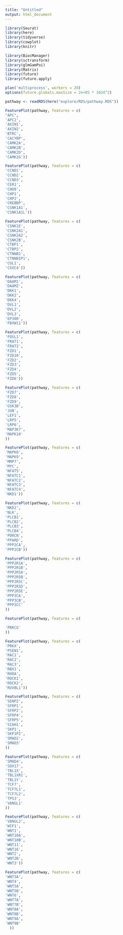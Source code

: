 ```yaml
---
title: "Untitled"
output: html_document
---
```



```r
library(Seurat)
library(here)
library(tidyverse)
library(cowplot)
library(knitr)

library(BiocManager)
library(sctransform)
library(glmGamPoi)
library(Matrix)
library(future)
library(future.apply)
```

```r
plan('multiprocess', workers = 20)
options(future.globals.maxSize = 2e+05 * 1024^2)
```

```r
pathway <- readRDS(here("explore/RDS/pathway.RDS"))
```

```r
FeaturePlot(pathway, features = c(
"APC",
'APC2',
'AXIN1',
'AXIN2',
'BTRC',
'CACYBP',
'CAMK2A',
'CAMK2B',
'CAMK2D',
'CAMK2G'))

FeaturePlot(pathway, features = c(
'CCND1',
'CCND2',
'CCND3',
'CER1',
'CHD8',
'CHP1',
'CHP2',
'CREBBP',
'CSNK1A1',
'CSNK1A1L'))
```

```r
FeaturePlot(pathway, features = c(
'CSNK1E',
'CSNK2A1',
'CSNK2A2',
'CSNK2B',
'CTBP1',
'CTBP2',
'CTNNB1',
'CTNNBIP1',
'CUL1',
'CXXC4'))
```

```r
FeaturePlot(pathway, features = c(
'DAAM1',
'DAAM2',
'DKK1',
'DKK2',
'DKK4',
'DVL1',
'DVL2',
'DVL3',
'EP300',
'FBXW11'))
```

```r
FeaturePlot(pathway, features = c(
'FOSL1',
'FRAT1',
'FRAT2',
'FZD1',
'FZD10',
'FZD2',
'FZD3',
'FZD4',
'FZD5',
'FZD6'))
```

```r
FeaturePlot(pathway, features = c(
'FZD7',
'FZD8',
'FZD9',
'GSK3B',
'JUN',
'LEF1',
'LRP5',
'LRP6',
'MAP3K7',
'MAPK10'
))
```

```r
FeaturePlot(pathway, features = c(
'MAPK8',
'MAPK9',
'MMP7',
'MYC',
'NFAT5',
'NFATC1',
'NFATC2',
'NFATC3',
'NFATC4',
'NKD1'))
```

```r
FeaturePlot(pathway, features = c(
'NKD2',
'NLK',
'PLCB1',
'PLCB2',
'PLCB3',
'PLCB4',
'PORCN',
'PPARD',
'PPP2CA',
'PPP2CB'))
```

```r
FeaturePlot(pathway, features = c(
'PPP2R1A',
'PPP2R1B',
'PPP2R5A',
'PPP2R5B',
'PPP2R5C',
'PPP2R5D',
'PPP2R5E',
'PPP3CA',
'PPP3CB',
'PPP3CC'
))
```

```r
FeaturePlot(pathway, features = c(

'PRKCG'
))
```

```r
FeaturePlot(pathway, features = c(
'PRKX',
'PSEN1',
'RAC1',
'RAC2',
'RAC3',
'RBX1',
'RHOA',
'ROCK1',
'ROCK2',
'RUVBL1'))
```

```r
FeaturePlot(pathway, features = c(
'SENP2',
'SFRP1',
'SFRP2',
'SFRP4',
'SFRP5',
'SIAH1',
'SKP1',
'SKP1P2',
'SMAD2',
'SMAD3'
))
```

```r
FeaturePlot(pathway, features = c(
'SMAD4',
'SOX17',
'TBL1X',
'TBL1XR1',
'TBL1Y',
'TCF7',
'TCF7L1',
'TCF7L2',
'TP53',
'VANGL1' 
))
```

```r
FeaturePlot(pathway, features = c(
'VANGL2',
'WIF1',
'WNT1',
'WNT10A',
'WNT10B',
'WNT11',
'WNT16',
'WNT2',
'WNT2B',
'WNT3'))
```


```r
FeaturePlot(pathway, features = c(
'WNT3A',
'WNT4',
'WNT5A',
'WNT5B',
'WNT6',
'WNT7A',
'WNT7B',
'WNT8A',
'WNT8B',
'WNT9A',
'WNT9B'
  ))
```

